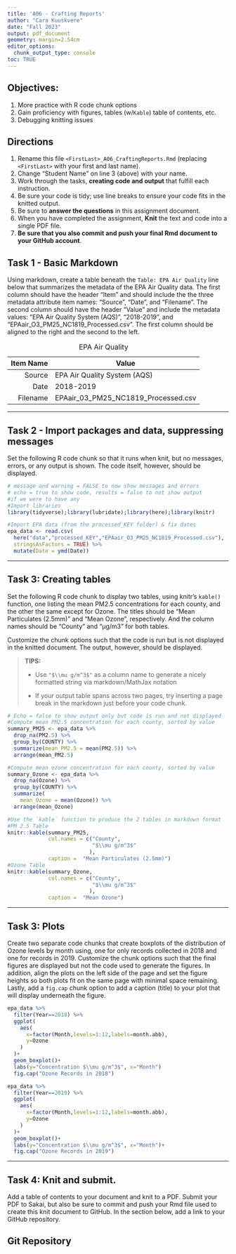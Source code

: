 ```yaml
---
title: 'A06 - Crafting Reports'
author: "Cara Kuuskvere" 
date: "Fall 2023"
output: pdf_document
geometry: margin=2.54cm
editor_options: 
  chunk_output_type: console
toc: TRUE
---
```


## Objectives:

1.  More practice with R code chunk options
1.  Gain proficiency with figures, tables (w/`Kable`) table of contents, etc.
1.  Debugging knitting issues

## Directions

1.  Rename this file `<FirstLast>_A06_CraftingReports.Rmd` (replacing `<FirstLast>` with your first and last name).
1.  Change "Student Name" on line 3 (above) with your name.
1.  Work through the tasks, **creating code and output** that fulfill each instruction.
1.  Be sure your code is tidy; use line breaks to ensure your code fits in the knitted output.
1.  Be sure to **answer the questions** in this assignment document.
1.  When you have completed the assignment, **Knit** the text and code into a single PDF file.
1.  **Be sure that you also commit and push your final Rmd document to your GitHub account**.

## Task 1 - Basic Markdown

Using markdown, create a table beneath the `Table: EPA Air Quality` line below that summarizes the metadata of the EPA Air Quality data. The first column should have the header "Item" and should include the the three metadata attribute item names: "Source", "Date", and "Filename". The second column should have the header "Value" and include the metadata values: "EPA Air Quality System (AQS)", "2018-2019", and "EPAair_O3_PM25_NC1819_Processed.csv". The first column should be aligned to the right and the second to the left.

Table: EPA Air Quality



| Item Name     | Value                                 | 
| -------------:| ------------------------------------- | 
| Source        | EPA Air Quality System (AQS)          | 
| Date          | 2018-2019                             | 
| Filename      | EPAair_03_PM25_NC1819_Processed.csv   |
---

## Task 2 - Import packages and data, suppressing messages

Set the following R code chunk so that it runs when knit, but no messages, errors, or any output is shown. The code itself, however, should be displayed.

```r
# message and warning = FALSE to now show messages and errors 
# echo = true to show code, results = false to not show output 
#if we were to have any
#Import libraries
library(tidyverse);library(lubridate);library(here);library(knitr)

#Import EPA data (from the processed_KEY folder) & fix dates
epa_data <- read.csv(
  here("data","processed_KEY","EPAair_O3_PM25_NC1819_Processed.csv"),
  stringsAsFactors = TRUE) %>% 
  mutate(Date = ymd(Date))

```

---

## Task 3: Creating tables

Set the following R code chunk to display two tables, using knitr's `kable()` function, one listing the mean PM2.5 concentrations for each county, and the other the same except for Ozone. The titles should be "Mean Particulates (2.5mm)" and "Mean Ozone", respectively. And the column names should be "County" and "µg/m3" for both tables.

Customize the chunk options such that the code is run but is not displayed in the knitted document. The output, however, should be displayed.

> **TIPS:**
>
> -   Use `"$\\mu g/m^3$"` as a column name to generate a nicely formatted string via markdown/MathJax notation
>
> -   If your output table spans across two pages, try inserting a page break in the markdown just before your code chunk.


```r
# Echo = false to show output only but code is run and not displayed
#Compute mean PM2.5 concentration for each county, sorted by value
summary_PM25 <- epa_data %>% 
  drop_na(PM2.5) %>% 
  group_by(COUNTY) %>% 
  summarize(mean_PM2.5 = mean(PM2.5)) %>% 
  arrange(mean_PM2.5)

#Compute mean ozone concentration for each county, sorted by value
summary_Ozone <- epa_data %>% 
  drop_na(Ozone) %>% 
  group_by(COUNTY) %>% 
  summarize(
    mean_Ozone = mean(Ozone)) %>% 
  arrange(mean_Ozone)

#Use the `kable` function to produce the 2 tables in markdown format
#PM 2.5 Table
knitr::kable(summary_PM25, 
             col.names = c("County",
                           "$\\mu g/m^3$"
                          ),
             caption =  "Mean Particulates (2.5mm)")
#Ozone Table
knitr::kable(summary_Ozone, 
             col.names = c("County",
                           "$\\mu g/m^3$"
                          ),
             caption =  "Mean Ozone")
```




---

## Task 3: Plots

Create two separate code chunks that create boxplots of the distribution of Ozone levels by month using, one for only records collected in 2018 and one for records in 2019. Customize the chunk options such that the final figures are displayed but not the code used to generate the figures. In addition, align the plots on the left side of the page and set the figure heights so both plots fit on the same page with minimal space remaining. Lastly, add a `fig.cap` chunk option to add a caption (title) to your plot that will display underneath the figure.

```r
epa_data %>%
  filter(Year==2018) %>%
  ggplot(
    aes(
      x=factor(Month,levels=1:12,labels=month.abb),
      y=Ozone
    )
  )+
  geom_boxplot()+
  labs(y="Concentration $\\mu g/m^3$", x="Month")
  fig.cap("Ozone Records in 2018")
```

```r
epa_data %>%
  filter(Year==2019) %>%
  ggplot(
    aes(
      x=factor(Month,levels=1:12,labels=month.abb),
      y=Ozone
    )
  )+
  geom_boxplot()+
  labs(y="Concentration $\\mu g/m^3$", x="Month")+
  fig.cap("Ozone Records in 2019")
```


---
\newpage

## Task 4: Knit and submit.
Add a table of contents to your document and knit to a PDF. Submit your PDF to Sakai, but also be sure to commit and push your Rmd file used to create this knit document to GitHub. In the section below, add a link to your GitHub repository. 

## Git Repository

